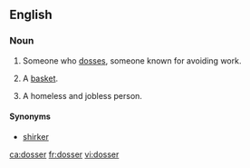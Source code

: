 ==English==

===Noun===
{{en-noun}}

# {{British|Ireland}} Someone who [[doss]]es, someone known for avoiding work.
# {{British|Ireland}} A [[basket]].
# A homeless and jobless person.

====Synonyms====
*[[shirker]]

[[ca:dosser]]
[[fr:dosser]]
[[vi:dosser]]